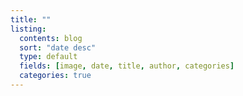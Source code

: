 ```yaml
---
title: ""
listing:
  contents: blog
  sort: "date desc"
  type: default
  fields: [image, date, title, author, categories]
  categories: true
---
```

